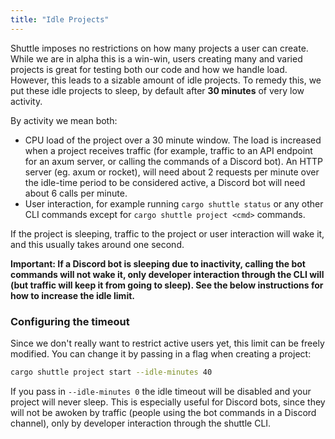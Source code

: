 ```yaml
---
title: "Idle Projects"
---
```


Shuttle imposes no restrictions on how many projects a user can 
create. While we are in alpha this is a win-win, users creating many and
varied projects is great for testing both our code and how we handle 
load. However, this leads to a sizable amount of idle projects. To 
remedy this, we put these idle projects to sleep, by default after **30 minutes** 
of very low activity.

By activity we mean both:

- CPU load of the project over a 30 minute window. The load is
increased when a project receives traffic (for example, traffic to an
API endpoint for an axum server, or calling the commands of a Discord bot).
An HTTP server (eg. axum or rocket), will need about 2 requests per minute over the idle-time period to be considered
active, a Discord bot will need about 6 calls per minute.
- User interaction, for example running `cargo shuttle status` or any other CLI commands except for `cargo shuttle project <cmd>` commands.

If the project is sleeping, traffic to the project or user 
interaction will wake it, and this usually takes around one
second. 

**Important: If a Discord bot is sleeping due to 
inactivity, calling the bot commands will not wake it, only developer 
interaction through the CLI will (but traffic will keep it from going to
 sleep). See the below instructions for how to increase the idle limit.**

### Configuring the timeout

Since we don't really want to restrict active users yet, this limit 
can be freely modified. You can change it by passing in a flag when 
creating a project:

```bash
cargo shuttle project start --idle-minutes 40
```

If you pass in `--idle-minutes 0`
the idle timeout will be disabled and your project will never sleep. 
This is especially useful for Discord bots, since they will not be 
awoken by traffic (people using the bot commands in a Discord channel), 
only by developer interaction through the shuttle CLI.
